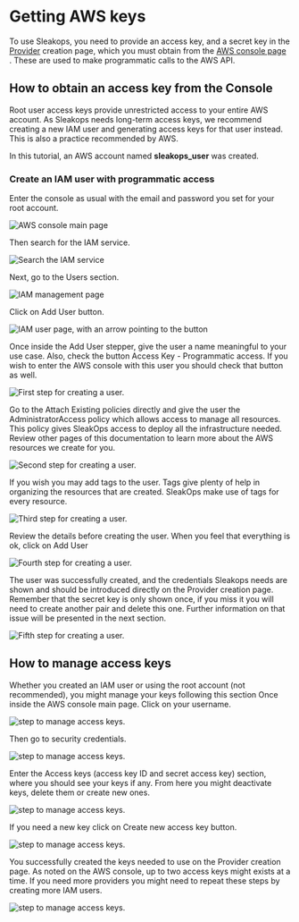
# Getting AWS keys

To use Sleakops, you need to provide an access key, and a secret key in the [Provider](/docs/provider/index.mdx) creation page,
which you must obtain from the [AWS console page <FiExternalLink/>](https://aws.amazon.com/console/).
These are used to make programmatic calls to the AWS API.

## How to obtain an access key from the Console

Root user access keys provide unrestricted access to your entire AWS account.
As Sleakops needs long-term access keys, we recommend creating a new IAM user and generating access keys for that user instead.
This is also a practice recommended by AWS.

In this tutorial, an AWS account named **sleakops_user** was created.

### Create an IAM user with programmatic access

Enter the console as usual with the email and password you set for your root account.

<Zoom>
  <img
    src="/img/provider/getting-aws-keys/get-keys-1.png"
    alt="AWS console main page"
  />
</Zoom>

Then search for the IAM service.

<Zoom>
  <img
    src="/img/provider/getting-aws-keys/get-keys-2.png"
    alt="Search the IAM service"
  />
</Zoom>

Next, go to the Users section.

<Zoom>
  <img
    src="/img/provider/getting-aws-keys/get-keys-3.png"
    alt="IAM management page"
  />
</Zoom>

Click on Add User button.

<Zoom>
  <img
    src="/img/provider/getting-aws-keys/get-keys-4.png"
    alt="IAM user page, with an arrow pointing to the button"
  />
</Zoom>

Once inside the Add User stepper, give the user a name meaningful to your use case.
Also, check the button Access Key - Programmatic access. If you wish to enter the
AWS console with this user you should check that button as well.

<Zoom>
  <img
    src="/img/provider/getting-aws-keys/get-keys-5.png"
    alt="First step for creating a user."
  />
</Zoom>

Go to the Attach Existing policies directly and give the user the AdministratorAccess
policy which allows access to manage all resources.
This policy gives SleakOps access to deploy all the infrastructure needed.
Review other pages of this documentation to learn more about the AWS resources we create for you.

<Zoom>
  <img
    src="/img/provider/getting-aws-keys/get-keys-6.png"
    alt="Second step for creating a user."
  />
</Zoom>

If you wish you may add tags to the user.
Tags give plenty of help in organizing the resources that are created.
SleakOps make use of tags for every resource.

<Zoom>
  <img
    src="/img/provider/getting-aws-keys/get-keys-7.png"
    alt="Third step for creating a user."
  />
</Zoom>

Review the details before creating the user.
When you feel that everything is ok, click on Add User

<Zoom>
  <img
    src="/img/provider/getting-aws-keys/get-keys-8.png"
    alt="Fourth step for creating a user."
  />
</Zoom>

The user was successfully created, and the credentials Sleakops needs are shown and
should be introduced directly on the Provider creation page. Remember that the secret
key is only shown once, if you miss it you will need to create another pair and delete
this one. Further information on that issue will be presented in the next section.

<Zoom>
  <img
    src="/img/provider/getting-aws-keys/get-keys-9.png"
    alt="Fifth step for creating a user."
  />
</Zoom>

## How to manage access keys

Whether you created an IAM user or using the root account (not recommended), you might manage your keys following this section
Once inside the AWS console main page. Click on your username.

<Zoom>
  <img
    src="/img/provider/getting-aws-keys/manage-keys-1.png"
    alt=" step to manage access keys."
  />
</Zoom>

Then go to security credentials.

<Zoom>
  <img
    src="/img/provider/getting-aws-keys/manage-keys-2.png"
    alt=" step to manage access keys."
  />
</Zoom>

Enter the Access keys (access key ID and secret access key) section, where you should
see your keys if any. From here you might deactivate keys, delete them or create
new ones.

<Zoom>
  <img
    src="/img/provider/getting-aws-keys/manage-keys-3.png"
    alt=" step to manage access keys."
  />
</Zoom>

If you need a new key click on Create new access key button.

<Zoom>
  <img
    src="/img/provider/getting-aws-keys/manage-keys-4.png"
    alt=" step to manage access keys."
  />
</Zoom>

You successfully created the keys needed to use on the Provider creation page.
As noted on the AWS console, up to two access keys might exists at a time.
If you need more providers you might need to repeat these steps by creating more IAM users.

<Zoom>
  <img
    src="/img/provider/getting-aws-keys/manage-keys-5.png"
    alt=" step to manage access keys."
  />
</Zoom>
